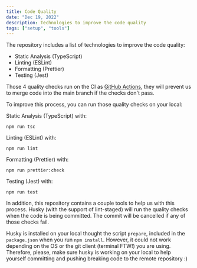```yaml
---
title: Code Quality
date: "Dec 19, 2022"
description: Technologies to improve the code quality
tags: ["setup", "tools"]
---
```


The repository includes a list of technologies to improve the code quality:

- Static Analysis (TypeScript)
- Linting (ESLint)
- Formatting (Prettier)
- Testing (Jest)

Those 4 quality checks run on the CI as [GitHub Actions](../../.github/workflows/checks.yml), they will prevent us to merge code into the main branch if the checks don't pass.

To improve this process, you can run those quality checks on your local:

Static Analysis (TypeScript) with:

    npm run tsc

Linting (ESLint) with:

    npm run lint

Formatting (Prettier) with:

    npm run prettier:check

Testing (Jest) with:

    npm run test

In addition, this repository contains a couple tools to help us with this process. Husky (with the support of lint-staged) will run the quality checks when the code is being committed. The commit will be cancelled if any of those checks fail.

Husky is installed on your local thought the script `prepare`, included in the `package.json` when you run `npm install`. However, it could not work depending on the OS or the git client (terminal FTW!) you are using. Therefore, please, make sure husky is working on your local to help yourself committing and pushing breaking code to the remote repository :)
